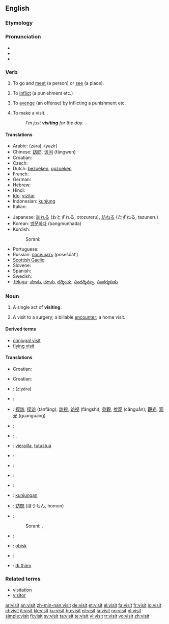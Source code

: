 ==English==

{{rank|immediately|trees|filled|637|visit|follow|chance|happened}}

===Etymology===
{{etystub}}

===Pronunciation===
* {{IPA|/ˈvɪzɪt/}}
* {{audio|en-us-visit.ogg|Audio (US)}}
* {{rhymes|ɪzɪt}}

===Verb===
{{en-verb}}

# {{transitive}} To go and [[meet]] (a person) or [[see]] (a place).
# {{transitive}} To [[inflict]] (a punishment etc.)
# {{transitive}} To [[avenge]] (an offense) by inflicting a punishment etc.
# {{intransitive}} To make a visit.
#: ''I'm just '''visiting''' for the day.''

====Translations====
{{trans-top|to go and meet or see}}
* Arabic: {{Arab|[[زار|زارَ]]}} (zāra), {{Arab|[[يزير|يَزِير]]}} (yazír)
* Chinese: [[訪問]], [[访问]] (fǎngwèn)
* Croatian: {{t|hr|posjetiti|alt=pòsjetiti}}
* Czech: {{t-|cs|navštívit}}
* Dutch: [[bezoeken]], [[opzoeken]]
* French: {{t+|fr|visiter}}
* German: {{t+|de|besuchen}}
* Hebrew: {{he-translation|סיור|si'ûr}}
* Hindi: {{t-|hi|पधारना|sc=Deva|xs=Hindi}}
* [[Ido]]: [[vizitar]]
* Indonesian: [[kunjung]]
* Italian: {{t+|it|visitare}}
{{trans-mid}}
* Japanese: [[訪れる]] (おとずれる, otozureru), [[訪ねる]] (たずねる, tazuneru)
* Korean: [[방문하다]] (bangmunhada)
* Kurdish:
*: Sorani: {{t|ku|میوانی|tr=meewAni|sc=KUchar}}
* Portuguese: {{t+|pt|visitar}}
* Russian: [[посещать]] (poseščát’)
* [[Scottish Gaelic]]: {{t-|gd|tadhail|xs=Scottish Gaelic}}
* Slovene: {{t+|sl|obiskati}}
* Spanish: {{t-|es|visitar}}
* Swedish: {{t+|sv|besöka}}
* [[Telugu]]: [[చూడు]], [[చూచు]], [[దర్శించు]], [[సందర్శిమ్చు]], [[సందర్శకుడు]]
{{trans-bottom}}

===Noun===
{{en-noun}}

# A single act of '''visiting'''.
# {{context|medicine|insurance}} A visit to a surgery; a billable [[encounter]]; a home visit.

====Derived terms====
* [[conjugal visit]]
* [[flying visit]]

====Translations====
{{trans-top|single act of visiting}}
* Croatian: {{t|hr|posjet|alt=pȍsjet|m}}
{{trans-mid}}
{{trans-bottom}}

{{trans-top|isit to a surgery; a billable encounter}}
* Croatian: {{t|hr|posjet|alt=pȍsjet|m}}
{{trans-mid}}
{{trans-bottom}}

{{checktrans-top}}
* {{ttbc|Arabic}}: {{Arab|[[زيارة]]}} (ziyára) {{f}}
* {{ttbc|Azeri}}: {{t|az|görüş|xs=Azeri}}
* {{ttbc|Chinese}}: [[探訪]], [[探访]] (tànfǎng); [[訪視]], [[访视]] (fǎngshì); [[參觀]], [[参观]] (cānguān); [[觀光]], [[观光]] (guānguāng)
* {{ttbc|Czech}}: {{t-|cs|návštěva|f}}
* {{ttbc|Dutch}}: {{t+|nl|bezoek|n}}, {{t+|nl|visite|f}}
* {{ttbc|Finnish}}: [[vierailla]], [[tutustua]]
* {{ttbc|French}}: {{t+|fr|visite|f}}
* {{ttbc|German}}: {{t+|de|Besuch|m}}
* {{ttbc|Greek}}: {{t+|el|επίσκεψη|f|tr=epískepsi|sc=Grek}}
* {{ttbc|Hebrew}}: {{he-translation|סיור|si'ûr}}
{{trans-mid}}
* {{ttbc|Indonesian}}: [[kunjung|kunjungan]]
* {{ttbc|Japanese}}: [[訪問]] (ほうもん, hōmon)
* {{ttbc|Kurdish}}:
*: Sorani: {{t|ku|میوانداری|tr=meewAndAree|sc=KUchar}}, {{t|ku|سه‌ردان|tr=sardAn|sc=KUchar}}
* {{ttbc|Polish}}: {{t+|pl|widzenie|n}}
* {{ttbc|Slovene}}: [[obisk]] {{m}}
* {{ttbc|Spanish}}: {{t+|es|visita|f}}
* {{ttbc|Vietnamese}}: [[đi thăm]]
{{trans-bottom}}

===Related terms===
* [[visitation]]
* [[visitor]]

[[ar:visit]]
[[an:visit]]
[[zh-min-nan:visit]]
[[de:visit]]
[[et:visit]]
[[el:visit]]
[[fa:visit]]
[[fr:visit]]
[[io:visit]]
[[id:visit]]
[[it:visit]]
[[kk:visit]]
[[ku:visit]]
[[hu:visit]]
[[nl:visit]]
[[ja:visit]]
[[no:visit]]
[[pl:visit]]
[[simple:visit]]
[[fi:visit]]
[[sv:visit]]
[[ta:visit]]
[[te:visit]]
[[vi:visit]]
[[tr:visit]]
[[vo:visit]]
[[zh:visit]]